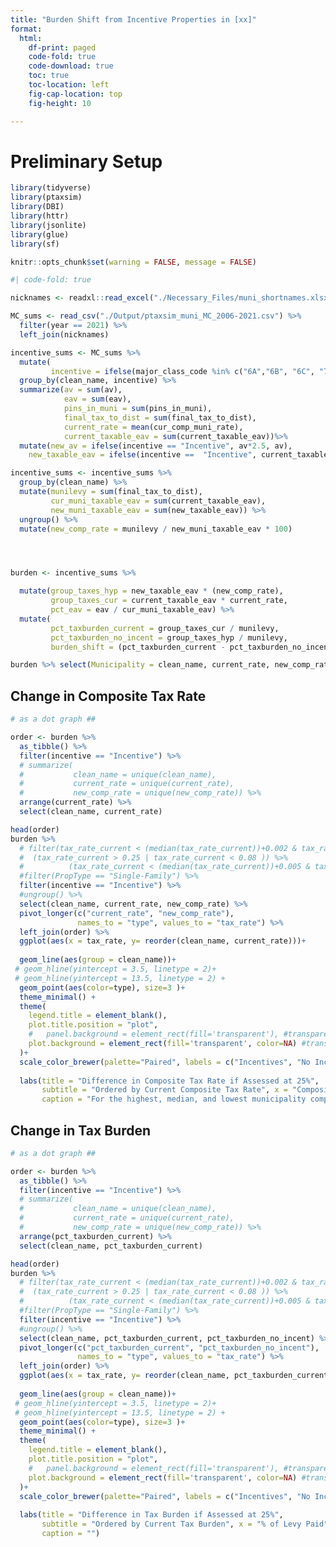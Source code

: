```yaml
---
title: "Burden Shift from Incentive Properties in [xx]" 
format: 
  html:
    df-print: paged
    code-fold: true
    code-download: true
    toc: true
    toc-location: left
    fig-cap-location: top
    fig-height: 10

---
```


# Preliminary Setup

```r

library(tidyverse)
library(ptaxsim)
library(DBI)
library(httr)
library(jsonlite)
library(glue)
library(sf)

knitr::opts_chunk$set(warning = FALSE, message = FALSE)


```

```r
#| code-fold: true

nicknames <- readxl::read_excel("./Necessary_Files/muni_shortnames.xlsx")

MC_sums <- read_csv("./Output/ptaxsim_muni_MC_2006-2021.csv") %>% 
  filter(year == 2021) %>% 
  left_join(nicknames)

incentive_sums <- MC_sums %>%
  mutate(
         incentive = ifelse(major_class_code %in% c("6A","6B", "6C", "7A","7B","7C","8"), "Incentive", "Non-Incentive")) %>%
  group_by(clean_name, incentive) %>%
  summarize(av = sum(av),
            eav = sum(eav),
            pins_in_muni = sum(pins_in_muni),
            final_tax_to_dist = sum(final_tax_to_dist),
            current_rate = mean(cur_comp_muni_rate),
            current_taxable_eav = sum(current_taxable_eav))%>%
  mutate(new_av = ifelse(incentive == "Incentive", av*2.5, av),
    new_taxable_eav = ifelse(incentive ==  "Incentive", current_taxable_eav * 2.5 , current_taxable_eav))

incentive_sums <- incentive_sums %>% 
  group_by(clean_name) %>% 
  mutate(munilevy = sum(final_tax_to_dist),
         cur_muni_taxable_eav = sum(current_taxable_eav),
         new_muni_taxable_eav = sum(new_taxable_eav)) %>%
  ungroup() %>%
  mutate(new_comp_rate = munilevy / new_muni_taxable_eav * 100)




burden <- incentive_sums %>% 

  mutate(group_taxes_hyp = new_taxable_eav * (new_comp_rate),
         group_taxes_cur = current_taxable_eav * current_rate,
         pct_eav = eav / cur_muni_taxable_eav) %>%
  mutate(
         pct_taxburden_current = group_taxes_cur / munilevy,
         pct_taxburden_no_incent = group_taxes_hyp / munilevy,
         burden_shift = (pct_taxburden_current - pct_taxburden_no_incent))

burden %>% select(Municipality = clean_name, current_rate, new_comp_rate, pct_taxburden_current, pct_taxburden_no_incent )
```

## Change in Composite Tax Rate 
```r

# as a dot graph ## 

order <- burden %>%  
  as_tibble() %>% 
  filter(incentive == "Incentive") %>% 
  # summarize( 
  #           clean_name = unique(clean_name), 
  #           current_rate = unique(current_rate), 
  #           new_comp_rate = unique(new_comp_rate)) %>% 
  arrange(current_rate) %>%
  select(clean_name, current_rate)

head(order)
burden %>% 
  # filter(tax_rate_current < (median(tax_rate_current))+0.002 & tax_rate_current > (median(tax_rate_current))-0.002 |
  #  (tax_rate_current > 0.25 | tax_rate_current < 0.08 )) %>%
  #          (tax_rate_current < (median(tax_rate_current))+0.005 & tax_rate_current > (median(tax_rate_current))-0.005 )) %>% 
  #filter(PropType == "Single-Family") %>%
  filter(incentive == "Incentive") %>%
  #ungroup() %>% 
  select(clean_name, current_rate, new_comp_rate) %>% 
  pivot_longer(c("current_rate", "new_comp_rate"), 
               names_to = "type", values_to = "tax_rate") %>% 
  left_join(order) %>%
  ggplot(aes(x = tax_rate, y= reorder(clean_name, current_rate)))+
  
  geom_line(aes(group = clean_name))+ 
 # geom_hline(yintercept = 3.5, linetype = 2)+
 # geom_hline(yintercept = 13.5, linetype = 2) +
  geom_point(aes(color=type), size=3 )+
  theme_minimal() + 
  theme( 
    legend.title = element_blank(),
    plot.title.position = "plot",
    #   panel.background = element_rect(fill='transparent'), #transparent panel bg
    plot.background = element_rect(fill='transparent', color=NA) #transparent plot bg
  )+
  scale_color_brewer(palette="Paired", labels = c("Incentives", "No Incentives"), direction = 1)+
  
  labs(title = "Difference in Composite Tax Rate if Assessed at 25%",
       subtitle = "Ordered by Current Composite Tax Rate", x = "Composite Tax Rate (%)", y = "" , 
       caption = "For the highest, median, and lowest municipality composite tax rates")
```


## Change in Tax Burden

```r

# as a dot graph ## 

order <- burden %>%  
  as_tibble() %>% 
  filter(incentive == "Incentive") %>% 
  # summarize( 
  #           clean_name = unique(clean_name), 
  #           current_rate = unique(current_rate), 
  #           new_comp_rate = unique(new_comp_rate)) %>% 
  arrange(pct_taxburden_current) %>%
  select(clean_name, pct_taxburden_current)

head(order)
burden %>% 
  # filter(tax_rate_current < (median(tax_rate_current))+0.002 & tax_rate_current > (median(tax_rate_current))-0.002 |
  #  (tax_rate_current > 0.25 | tax_rate_current < 0.08 )) %>%
  #          (tax_rate_current < (median(tax_rate_current))+0.005 & tax_rate_current > (median(tax_rate_current))-0.005 )) %>% 
  #filter(PropType == "Single-Family") %>%
  filter(incentive == "Incentive") %>%
  #ungroup() %>% 
  select(clean_name, pct_taxburden_current, pct_taxburden_no_incent) %>% 
  pivot_longer(c("pct_taxburden_current", "pct_taxburden_no_incent"), 
               names_to = "type", values_to = "tax_rate") %>% 
  left_join(order) %>%
  ggplot(aes(x = tax_rate, y= reorder(clean_name, pct_taxburden_current)))+
  
  geom_line(aes(group = clean_name))+ 
 # geom_hline(yintercept = 3.5, linetype = 2)+
 # geom_hline(yintercept = 13.5, linetype = 2) +
  geom_point(aes(color=type), size=3 )+
  theme_minimal() + 
  theme( 
    legend.title = element_blank(),
    plot.title.position = "plot",
    #   panel.background = element_rect(fill='transparent'), #transparent panel bg
    plot.background = element_rect(fill='transparent', color=NA) #transparent plot bg
  )+
  scale_color_brewer(palette="Paired", labels = c("Incentives", "No Incentives"), direction = 1)+
  
  labs(title = "Difference in Tax Burden if Assessed at 25%",
       subtitle = "Ordered by Current Tax Burden", x = "% of Levy Paid", y = "" , 
       caption = "")
```
